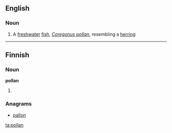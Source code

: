 ==English==

===Noun===
{{en-noun}}

# A [[freshwater]] [[fish]], ''[[Coregonus pollan]]'', resembling a [[herring]]

----
==Finnish==

===Noun===
'''pollan'''

# {{fi-form of|polla|type=noun|case=genitive|pl=singular}}

===Anagrams===
* [[pallon#Finnish|pallon]]

[[ta:pollan]]